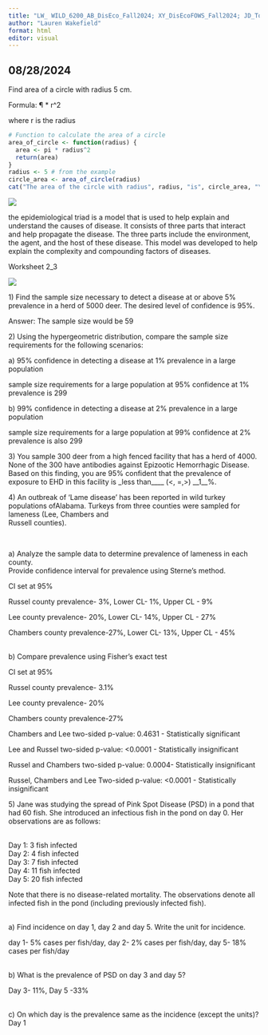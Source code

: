 ---
title: "LW_ WILD_6200_AB_DisEco_Fall2024; XY_DisEcoFOWS_Fall2024; JD_Tools_Fall2024"
author: "Lauren Wakefield"
format: html
editor: visual
---

## 08/28/2024

Find area of a circle with radius 5 cm.

Formula: ¶ \* r\^2

where r is the radius

```{r}
# Function to calculate the area of a circle
area_of_circle <- function(radius) {
  area <- pi * radius^2
  return(area)
}
radius <- 5 # from the example
circle_area <- area_of_circle(radius)
cat("The area of the circle with radius", radius, "is", circle_area, "\n")
```

![](images/clipboard-2779519854.png)

the epidemiological triad is a model that is used to help explain and understand the causes of disease. It consists of three parts that interact and help propagate the disease. The three parts include the environment, the agent, and the host of these disease. This model was developed to help explain the complexity and compounding factors of diseases.

Worksheet 2_3

![](ss_table.png)

1\) Find the sample size necessary to detect a disease at or above 5% prevalence in a herd of 5000 deer. The desired level of confidence is 95%.

Answer: The sample size would be 59

2\) Using the hypergeometric distribution, compare the sample size requirements for the following scenarios:

a\) 95% confidence in detecting a disease at 1% prevalence in a large population

sample size requirements for a large population at 95% confidence at 1% prevalence is 299

b\) 99% confidence in detecting a disease at 2% prevalence in a large population

sample size requirements for a large population at 99% confidence at 2% prevalence is also 299

3\) You sample 300 deer from a high fenced facility that has a herd of 4000. None of the 300 have antibodies against Epizootic Hemorrhagic Disease. Based on this finding, you are 95% confident that the prevalence of exposure to EHD in this facility is \_less than\_\_\_\_ (\<, =,\>) \_\_1\_\_%.

4\) An outbreak of ‘Lame disease’ has been reported in wild turkey populations ofAlabama. Turkeys from three counties were sampled for lameness (Lee, Chambers and\
Russell counties).

```{}
```

\
a) Analyze the sample data to determine prevalence of lameness in each county.\
Provide confidence interval for prevalence using Sterne’s method.

CI set at 95%

Russel county prevalence- 3%, Lower CL- 1%, Upper CL - 9%

Lee county prevalence- 20%, Lower CL- 14%, Upper CL - 27%

Chambers county prevalence-27%, Lower CL- 13%, Upper CL - 45%

\
b) Compare prevalence using Fisher’s exact test

CI set at 95%

Russel county prevalence- 3.1%

Lee county prevalence- 20%

Chambers county prevalence-27%

Chambers and Lee two-sided p-value: 0.4631 - Statistically significant

Lee and Russel two-sided p-value: \<0.0001 - Statistically insignificant

Russel and Chambers two-sided p-value: 0.0004- Statistically insignificant

Russel, Chambers and Lee Two-sided p-value: \<0.0001 - Statistically insignificant

5\) Jane was studying the spread of Pink Spot Disease (PSD) in a pond that had 60 fish. She introduced an infectious fish in the pond on day 0. Her observations are as follows:

\
Day 1: 3 fish infected\
Day 2: 4 fish infected\
Day 3: 7 fish infected\
Day 4: 11 fish infected\
Day 5: 20 fish infected

Note that there is no disease-related mortality. The observations denote all infected fish in the pond (including previously infected fish).

\
a) Find incidence on day 1, day 2 and day 5. Write the unit for incidence.

day 1- 5% cases per fish/day, day 2- 2% cases per fish/day, day 5- 18% cases per fish/day

\
b) What is the prevalence of PSD on day 3 and day 5?

Day 3- 11%, Day 5 -33%

\
c) On which day is the prevalence same as the incidence (except the units)?\
Day 1
